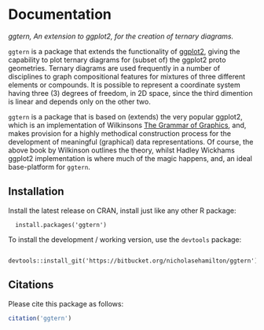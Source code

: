 # Documentation

*ggtern, An extension to ggplot2, for the creation of ternary diagrams.*

`ggtern` is a package that extends the functionality of [ggplot2](http://goo.gl/YDk79h), giving the capability to plot ternary diagrams for (subset of) the ggplot2 proto geometries. Ternary diagrams are used frequently in a number of disciplines to graph compositional features for mixtures of three different elements or compounds. It is possible to represent a coordinate system having three (3) degrees of freedom, in 2D space, since the third dimention is linear and depends only on the other two. 

`ggtern` is a package that is based on (extends) the very popular ggplot2, which is an implementation of Wilkinsons [The Grammar of Graphics](http://goo.gl/G5DEo3),  and, makes provision for a highly methodical construction process for the development  of meaningful (graphical) data representations. Of course, the above book by Wilkinson outlines the theory, whilst Hadley Wickhams ggplot2 implementation is where much of the magic happens, and, an ideal base-platform for `ggtern`.

## Installation

Install the latest release on CRAN, install just like any other R package:

```
  install.packages('ggtern')
```

To install the development / working version, use the `devtools` package:

```
  devtools::install_git('https://bitbucket.org/nicholasehamilton/ggtern')
```

## Citations

Please cite this package as follows:

```r
citation('ggtern')
```

